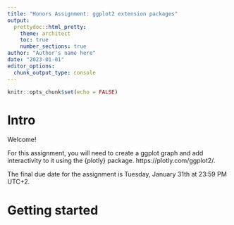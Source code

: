```yaml
---
title: "Honors Assignment: ggplot2 extension packages"
output:
  prettydoc::html_pretty:
    theme: architect
    toc: true
    number_sections: true
author: "Author's name here"
date: "2023-01-01"
editor_options: 
  chunk_output_type: console
---
```


```r
knitr::opts_chunk$set(echo = FALSE)
```

# Intro

Welcome!

For this assignment, you will need to create a ggplot graph and add interactivity to it using the {plotly} package.  https://plotly.com/ggplot2/.

The final due date for the assignment is Tuesday, January 31th at 23:59 PM UTC+2.


# Getting started